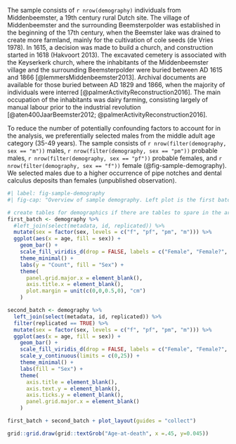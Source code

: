 <!-- Demographics and description of MB11 sample, selection criteria. -->
The sample consists of `r nrow(demography)` individuals from Middenbeemster,
a 19th century rural Dutch site.
The village of Middenbeemster and the surrounding Beemsterpolder was established
in the beginning of the 17th century, when the Beemster lake was drained to
create more farmland, mainly for the cultivation of cole seeds (de Vries 1978).
In 1615, a decision was made to build a church, and
construction started in 1618 (Hakvoort 2013). The excavated cemetery is associated
with the Keyserkerk church, where the inhabitants of the Middenbeemster village
and the surrounding Beemsterpolder were buried between AD 1615 and 1866
[@lemmersMiddenbeemster2013]. Archival documents are available for those buried
between AD 1829 and 1866, when the majority of individuals were interred
[@palmerActivityReconstruction2016]. The main occupation of the inhabitants
was dairy farming, consisting largely of manual labour prior to the industrial
revolution [@aten400JaarBeemster2012; @palmerActivityReconstruction2016].

To reduce the number of potentially confounding factors to account for
in the analysis, we preferentially selected males from the middle adult age category
(35-49 years). The sample consists of `r nrow(filter(demography, sex == "m"))` males,
`r nrow(filter(demography, sex == "pm"))` probable males,
`r nrow(filter(demography, sex == "pf"))` probable females, and
`r nrow(filter(demography, sex == "f"))` female (@fig-sample-demography).
We selected males due to a higher
occurrence of pipe notches and dental calculus deposits than females (unpublished observation).

<!-- use plot to show original and replicated sample demographics? -->
```r
#| label: fig-sample-demography
#| fig-cap: "Overview of sample demography. Left plot is the first batch and right plot is the replication batch with 29 of the individuals from the first batch. eya = early young adult (18-24 years); lya = late young adult (25-34 years); ma = middle adult (35-49 years); old = old adult (50+ years). Male? = probable male; Female? = probable female."

# create tables for demographics if there are tables to spare in the article
first_batch <- demography %>%
  #left_join(select(metadata, id, replicated)) %>%
  mutate(sex = factor(sex, levels = c("f", "pf", "pm", "m"))) %>% 
  ggplot(aes(x = age, fill = sex)) +
    geom_bar() +
    scale_fill_viridis_d(drop = FALSE, labels = c("Female", "Female?", "Male?", "Male")) +
    theme_minimal() +
    labs(y = "Count", fill = "Sex") +
    theme(
      panel.grid.major.x = element_blank(),
      axis.title.x = element_blank(),
      plot.margin = unit(c(0,0,0.5,0), "cm")
    )

second_batch <- demography %>%
  left_join(select(metadata, id, replicated)) %>%
  filter(replicated == TRUE) %>% 
  mutate(sex = factor(sex, levels = c("f", "pf", "pm", "m"))) %>% 
  ggplot(aes(x = age, fill = sex)) +
    geom_bar() +
    scale_fill_viridis_d(drop = FALSE, labels = c("Female", "Female?", "Male?", "Male")) +
    scale_y_continuous(limits = c(0,25)) +
    theme_minimal() +
    labs(fill = "Sex") +
    theme(
      axis.title = element_blank(),
      axis.text.y = element_blank(),
      axis.ticks.y = element_blank(),
      panel.grid.major.x = element_blank()
    )

first_batch + second_batch + plot_layout(guides = "collect")

grid::grid.draw(grid::textGrob("Age-at-death", x =.45, y=0.045))
```
